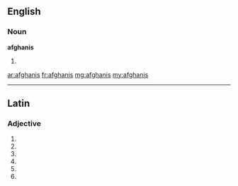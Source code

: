 ==English==

===Noun===
'''afghanis'''
# {{plural of|afghani}}

[[ar:afghanis]]
[[fr:afghanis]]
[[mg:afghanis]]
[[my:afghanis]]

----
==Latin==

===Adjective===
{{la-adj-form|afghanīs}}

# {{inflection of|afghanus|afghanus|dat|m|p|lang=la}}
# {{inflection of|afghanus|afghanus|dat|f|p|lang=la}}
# {{inflection of|afghanus|afghanus|dat|n|p|lang=la}}
# {{inflection of|afghanus|afghanus|abl|m|p|lang=la}}
# {{inflection of|afghanus|afghanus|abl|n|p|lang=la}}
# {{inflection of|afghanus|afghanus|abl|f|p|lang=la}}
{{rfc-auto}}